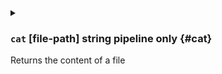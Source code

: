 

<details className="config-field -function" data-expandable="false">
<summary>

### `cat` <span class="config-field-type">[file-path]</span> <span class="config-field-enum"></span> <span class="config-field-default -return">string</span> <span class="config-field-required" data-required="false">pipeline only</span>  {#cat}

Returns the content of a file

</summary>



</details>
